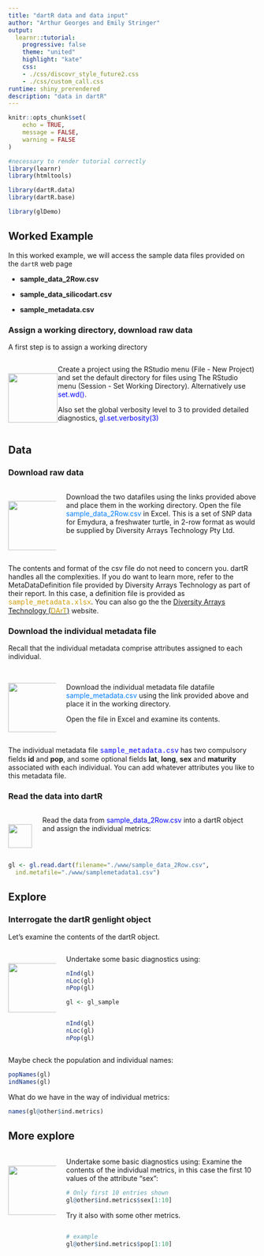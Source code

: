 ```yaml
---
title: "dartR data and data input"
author: "Arthur Georges and Emily Stringer"
output:
  learnr::tutorial:
    progressive: false
    theme: "united"
    highlight: "kate"
    css: 
    - ./css/discovr_style_future2.css
    - ./css/custom_call.css
runtime: shiny_prerendered
description: "data in dartR"
---
```


<html lang="en">

```r
knitr::opts_chunk$set(
	echo = TRUE,
	message = FALSE,
	warning = FALSE
)

#necessary to render tutorial correctly
library(learnr) 
library(htmltools)

library(dartR.data)
library(dartR.base)

library(glDemo)

```


## Worked Example

In this worked example, we will access the sample data files provided on the `dartR` web page

-   **sample_data_2Row.csv**

-   **sample_data_silicodart.csv**

-   **sample_metadata.csv**

### Assign a working directory, download raw data

A first step is to assign a working directory

::: {.my-solution icon="false"}

:::: {style="display: flex;"}

::: {.column width="20%"}

<br> ![](./images/task.png){#id .class width="100" height="100"}

:::

::: {.column width="80%"}

Create a project using the RStudio menu (File - New Project) and set the default directory for files using The RStudio menu (Session - Set Working Directory). Alternatively use [set.wd()]{style="color:blue;"}.

Also set the global verbosity level to 3 to provided detailed diagnostics, [gl.set.verbosity(3)]{style="color:blue;"}
:::

::::

:::



## Data 

### Download raw data

::: {.infobox icon="false"}
::: columns
::: {.column width="20%"}
<br> ![](./images/task.png){#id .class width="100" height="100"}
:::

::: {.column width="80%"}
Download the two datafiles using the links provided above and place them in the working directory. Open the file [sample_data_2Row.csv]{style="color:#007bff;"} in Excel. This is a set of SNP data for Emydura, a freshwater turtle, in 2-row format as would be supplied by Diversity Arrays Technology Pty Ltd.
:::
:::
:::

The contents and format of the csv file do not need to concern you. dartR handles all the complexities. If you do want to learn more, refer to the MetaDataDefinition file provided by Diversity Arrays Technology as part of their report. In this case, a definition file is provided as [sample_metadata.xlsx]{style="color:#cc9900; font-family: 'Courier New';"}. You can also go the the [Diversity Arrays Technology ([DArT]{style="color:#cc9900;"})](https://www.diversityarrays.com/) website.

### Download the individual metadata file

Recall that the individual metadata comprise attributes assigned to each individual.

::: {.infobox icon="false"}
::: columns
::: {.column width="20%"}
<br> ![](./images/task.png){#id .class width="100" height="100"}
:::

::: {.column width="80%"}
<br> Download the individual metadata file datafile [sample_metadata.csv]{style="color:#007bff;"} using the link provided above and place it in the working directory.

Open the file in Excel and examine its contents.
:::
:::
:::

The individual metadata file [sample_metadata.csv]{style="color:blue; font-family: 'Courier New';"} has two compulsory fields **id** and **pop**, and some optional fields **lat**, **long**, **sex** and **maturity** associated with each individual. You can add whatever attributes you like to this metadata file.

### Read the data into dartR

::: {.infobox icon="false"}
::: columns
::: {.column width="10%"}
<br> ![](./images/task.png){#id .class width="48" height="48"}
:::

::: {.column width="90%"}
Read the data from [sample_data_2Row.csv]{style="color:blue;"} into a dartR object and assign the individual metrics:
:::
:::
:::

```r
gl <- gl.read.dart(filename="./www/sample_data_2Row.csv",
  ind.metafile="./www/samplemetadata1.csv")
```

## Explore

### Interrogate the dartR genlight object

Let's examine the contents of the dartR object.

::: {.infobox icon="false"}
::: columns
::: {.column width="20%"}
<br> ![](./images/task.png){#id .class width="100" height="100"}
:::

::: {.column width="80%"}
Undertake some basic diagnostics using:

```r
nInd(gl)
nLoc(gl)
nPop(gl) 

```

```r
gl <- gl_sample 

```

```r

```

```r
nInd(gl)
nLoc(gl)
nPop(gl)

```


:::
:::
:::

Maybe check the population and individual names:

```r
popNames(gl)
indNames(gl)

```

What do we have in the way of individual metrics:

```r
names(gl@other$ind.metrics)
```

## More explore

::: {.infobox icon="false"}
::: columns
::: {.column width="20%"}
<br> ![](./images/task.png){#id .class width="100" height="100"}
:::

::: {.column width="80%"}
Undertake some basic diagnostics using: Examine the contents of the individual metrics, in this case the first 10 values of the attribute "sex":

```r
# Only first 10 entries shown
gl@other$ind.metrics$sex[1:10]

```

Try it also with some other metrics.

```r

```

```r
# example
gl@other$ind.metrics$pop[1:10]
```
:::

:::

:::
